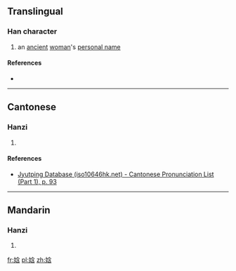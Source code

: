==Translingual==

===Han character===
{{Han char|rn=38|rad=女|as=07|sn=10|four=|canj=女人戈口 (VOIR)|ids=⿰[[女]][[含]]}}

# an [[ancient]] [[woman]]'s [[personal name]]

====References====
* {{Han ref|kx=0263.060|dkj=06327|hdz=21053.060|uh=5A22|ud=23074}}

----

==Cantonese==

===Hanzi===
{{yue-hanzi|jyut=[[ham4]]|y=ham4}}

# {{defn|lang=yue|sort=女07}}

====References====
* [http://www.iso10646hk.net/jp/document/download.jsp Jyutping Database (iso10646hk.net) - Cantonese Pronunciation List (Part 1), p. 93]

----

==Mandarin==

===Hanzi===
{{cmn-hanzi|pin=[[hán]] ([[han2]])|wg=han<sup>2</sup>}}

# {{defn|lang=cmn|sort=女07}}

[[fr:娢]]
[[pl:娢]]
[[zh:娢]]